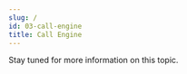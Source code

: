 ```yaml
---
slug: /
id: 03-call-engine
title: Call Engine
---
```


Stay tuned for more information on this topic.

[//]: # '- Intro/General concept of how the client works:'
[//]: # '    - What is a call/store/needed data etc?'
[//]: # "    - Flow chart (we already had one- https://lucid.app/lucidspark/3f484ef9-3fd8-4573-82a9-6dbb21714480/edit?invitationId=inv_4ea25957-ec55-4ef2-80f5-2f25b680c690#- overview of all modules and dive deeper into everyone's part."
